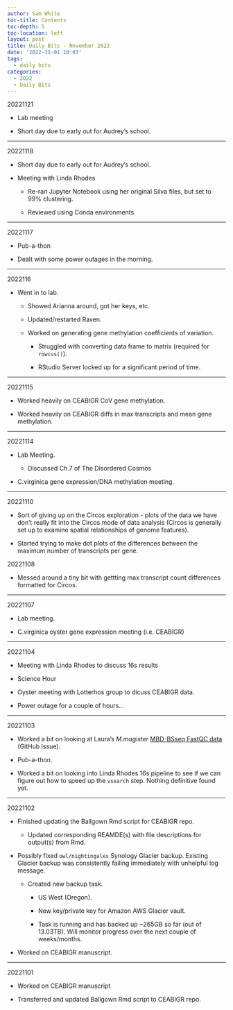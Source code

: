 ```yaml
---
author: Sam White
toc-title: Contents
toc-depth: 5
toc-location: left
layout: post
title: Daily Bits - November 2022
date: '2022-11-01 10:03'
tags: 
  - daily bits
categories: 
  - 2022
  - Daily Bits
---
```



20221121

- Lab meeting

- Short day due to early out for Audrey's school.

---

20221118

- Short day due to early out for Audrey's school.

- Meeting with Linda Rhodes

  - Re-ran Jupyter Notebook using her original Silva files, but set to 99% clustering.

  - Reviewed using Conda environments.


---

20221117

- Pub-a-thon

- Dealt with some power outages in the morning.

---

2022116

- Went in to lab.

  - Showed Arianna around, got her keys, etc.

  - Updated/restarted Raven.

  - Worked on generating gene methylation coefficients of variation.

    - Struggled with converting data frame to matrix (required for `rowcvs()`).

    - RStudio Server locked up for a significant period of time.

---

20221115

- Worked heavily on CEABIGR CoV gene methylation.

- Worked heavily on CEABIGR diffs in max transcripts and mean gene methylation.

---

20221114

- Lab Meeting.

  - Discussed Ch.7 of The Disordered Cosmos

- C.virginica gene expression/DNA methylation meeting.

---

20221110

- Sort of giving up on the Circos exploration - plots of the data we have don't really fit into the Circos mode of data analysis (Circos is generally set up to examine spatial relationships of genome features).

- Started trying to make dot plots of the differences between the maximum number of transcripts per gene.

20221108

- Messed around a tiny bit with gettting max transcript count differences formatted for Circos.

---

20221107

- Lab meeting.

- C.virginica oyster gene expression meeting (i.e. CEABIGR)

---

20221104

- Meeting with Linda Rhodes to discuss 16s results

- Science Hour

- Oyster meeting with Lotterhos group to dicuss CEABIGR data.

- Power outage for a couple of hours...

---


20221103

- Worked a bit on looking at Laura's _M.magister_ [MBD-BSseq FastQC data](https://github.com/laurahspencer/DuMOAR/issues/15) (GitHub Issue).

- Pub-a-thon.

- Worked a bit on looking into Linda Rhodes 16s pipeline to see if we can figure out how to speed up the `vsearch` step. Nothing definitive found yet.

---

20221102

- Finished updating the Ballgown Rmd script for CEABIGR repo.

  - Updated corresponding REAMDE(s) with file descriptions for output(s) from Rmd.

- Possibly fixed `owl/nightingales` Synology Glacier backup. Existing Glacier backup was consistently failing immediately with unhelpful log message.

  - Created new backup task.

    - US West (Oregon).

    - New key/private key for Amazon AWS Glacier vault.

    - Task is running and has backed up ~265GB so far (out of 13.03TB). Will monitor progress over the next couple of weeks/months.

- Worked on CEABIGR manuscript.


---

20221101

- Worked on CEABIGR manuscript

- Transferred and updated Ballgown Rmd script to CEABIGR repo.